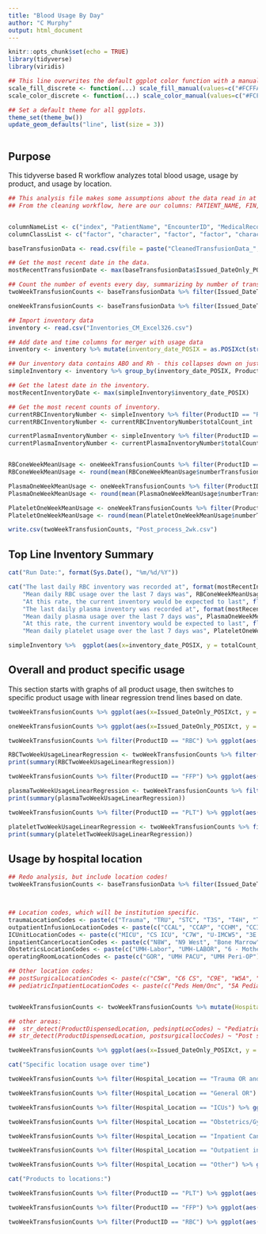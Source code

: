 ---
title: "Blood Usage By Day"
author: "C Murphy"
output: html_document
---

```{r setup, include=FALSE}
knitr::opts_chunk$set(echo = TRUE)
library(tidyverse)
library(viridis)

## This line overwrites the default ggplot color function with a manual scale for filling for the 4 products of interest.
scale_fill_discrete <- function(...) scale_fill_manual(values=c("#FCFFA4FF", "#F9C932FF", "#F57A18FF", "#BB3754FF"))
scale_color_discrete <- function(...) scale_color_manual(values=c("#FCFFA4FF", "#F9C932FF", "#F57A18FF", "#BB3754FF"))

## Set a default theme for all ggplots.
theme_set(theme_bw())
update_geom_defaults("line", list(size = 3))



```

## Purpose

This tidyverse based R workflow analyzes total blood usage, usage by product, and usage by location.

```{r include = FALSE}
## This analysis file makes some assumptions about the data read in at the top, spelled out in the column names and class lists.
## From the cleaning workflow, here are our columns: PATIENT_NAME, FIN, MRN, PATIENT_ABO_CD, PATIENT_RH_CD, NURSE_UNIT, DISPENSED_TO_LOCATION, PRODUCT_NBR, ProductID, Product_ABORH, TRANSFUSED_VOL, Issued_DateTime_POSIXct, Issued_DateOnly_POSIXct, dayOfWeek, Dispensed_Physician_NAME


columnNameList <- c("index", "PatientName", "EncounterID", "MedicalRecordNumber", "PatientABO", "PatientRh", "PatientNursingUnit", "ProductDispensedLocation", "ProductNumber", "ProductID", "ISBTCode", "ProductABORh", "VolumeTransfused", "Issued_DateTime_POSIXct", "Issued_DateOnly_POSIXct", "Issued_Weekday", "PhysicianDispensing")
columnClassList <- c("factor", "character", "factor", "factor", "character", "character", "character", "character", "character", "character", "character", "character", "factor", "POSIXct", "POSIXct", "character", "character")

baseTransfusionData <- read.csv(file = paste("CleanedTransfusionData_", Sys.Date(), ".csv"), colClasses = columnClassList, col.names = columnNameList)

## Get the most recent date in the data.
mostRecentTransfusionDate <- max(baseTransfusionData$Issued_DateOnly_POSIXct)

## Count the number of events every day, summarizing by number of transfusions. Only variables that are grouped will persist through summarize().
twoWeekTransfusionCounts <- baseTransfusionData %>% filter(Issued_DateTime_POSIXct >= round.POSIXt(mostRecentTransfusionDate - (14*60*60*24), units = "days")) %>% group_by(Issued_DateOnly_POSIXct, ProductID) %>% summarise(numberTransfusions = length(ProductNumber)) %>% ungroup()

oneWeekTransfusionCounts <- baseTransfusionData %>% filter(Issued_DateTime_POSIXct >= round.POSIXt(mostRecentTransfusionDate - (7*60*60*24), units = "days")) %>% group_by(Issued_DateOnly_POSIXct, ProductID) %>% summarise(numberTransfusions = length(ProductNumber))

## Import inventory data
inventory <- read.csv("Inventories_CM_Excel326.csv")

## Add date and time columns for merger with usage data
inventory <- inventory %>% mutate(inventory_date_POSIX = as.POSIXct(strptime(Date, "%m/%d/%Y"))) %>% mutate(ProductID = as.character(ProductID))

## Our inventory data contains ABO and Rh - this collapses down on just RBC, FFP, PLT and CRYO.
simpleInventory <- inventory %>% group_by(inventory_date_POSIX, ProductID) %>% summarise(totalCount_int = sum(nInventory))

## Get the latest date in the inventory.
mostRecentInventoryDate <- max(simpleInventory$inventory_date_POSIX)

## Get the most recent counts of inventory. 
currentRBCInventoryNumber <- simpleInventory %>% filter(ProductID == "RBC" ) %>% filter(inventory_date_POSIX == mostRecentInventoryDate)
currentRBCInventoryNumber <- currentRBCInventoryNumber$totalCount_int

currentPlasmaInventoryNumber <- simpleInventory %>% filter(ProductID == "FFP" ) %>% filter(inventory_date_POSIX == mostRecentInventoryDate)
currentPlasmaInventoryNumber <- currentPlasmaInventoryNumber$totalCount_int


RBConeWeekMeanUsage <- oneWeekTransfusionCounts %>% filter(ProductID == "RBC")
RBConeWeekMeanUsage <- round(mean(RBConeWeekMeanUsage$numberTransfusions), digits = 1)

PlasmaOneWeekMeanUsage <- oneWeekTransfusionCounts %>% filter(ProductID == "FFP")
PlasmaOneWeekMeanUsage <- round(mean(PlasmaOneWeekMeanUsage$numberTransfusions), digits = 1)

PlateletOneWeekMeanUsage <- oneWeekTransfusionCounts %>% filter(ProductID == "PLT")
PlateletOneWeekMeanUsage <- round(mean(PlateletOneWeekMeanUsage$numberTransfusions), digits = 1)

write.csv(twoWeekTransfusionCounts, "Post_process_2wk.csv")

```

## Top Line Inventory Summary

```{r echo = FALSE}

cat("Run Date:", format(Sys.Date(), "%m/%d/%Y"))

cat("The last daily RBC inventory was recorded at", format(mostRecentInventoryDate, "%m/%d/%Y"), "and was", currentRBCInventoryNumber, "units. \n",
    "Mean daily RBC usage over the last 7 days was", RBConeWeekMeanUsage , "units.\n",
    "At this rate, the current inventory would be expected to last", floor(currentRBCInventoryNumber/RBConeWeekMeanUsage), "days without replenishment.\n",
    "The last daily plasma inventory was recorded at", format(mostRecentInventoryDate, "%m/%d/%Y"), "and was", currentPlasmaInventoryNumber, "units.\n",
    "Mean daily plasma usage over the last 7 days was", PlasmaOneWeekMeanUsage, "units.\n",
    "At this rate, the current inventory would be expected to last", floor(currentPlasmaInventoryNumber/PlasmaOneWeekMeanUsage), "days without replenishment.\n",
    "Mean daily platelet usage over the last 7 days was", PlateletOneWeekMeanUsage, "units.")

simpleInventory %>%  ggplot(aes(x=inventory_date_POSIX, y = totalCount_int, fill = ProductID)) + geom_col() + labs(title = "Inventory", x = "Date", y = "# products in inventory") + scale_fill_viridis(discrete = TRUE, begin = 1, end = 0)

```


## Overall and product specific usage

This section starts with graphs of all product usage, then switches to specific product usage with linear regression trend lines based on date. 

```{r echo = FALSE}

twoWeekTransfusionCounts %>% ggplot(aes(x=Issued_DateOnly_POSIXct, y = numberTransfusions, color = ProductID)) + geom_line() + labs(title = "Last 2 weeks", x = "Date", y = "# products transfused") + scale_color_discrete() 

oneWeekTransfusionCounts %>% ggplot(aes(x=Issued_DateOnly_POSIXct, y = numberTransfusions, color = ProductID)) + geom_line() + labs(title = "Last 1 week", x = "Date", y = "# products transfused") + scale_color_discrete()

twoWeekTransfusionCounts %>% filter(ProductID == "RBC") %>% ggplot(aes(x=Issued_DateOnly_POSIXct, y = numberTransfusions)) + geom_line(color = "#BB3754FF") + labs(title = "Red Blood Cells", x = "Date", y = "# products transfused") + geom_smooth(method = "lm", se = FALSE) + expand_limits(y = 0)

RBCTwoWeekUsageLinearRegression <- twoWeekTransfusionCounts %>% filter(ProductID == "RBC") %>% lm(formula = numberTransfusions ~ Issued_DateOnly_POSIXct)
print(summary(RBCTwoWeekUsageLinearRegression))

twoWeekTransfusionCounts %>% filter(ProductID == "FFP") %>% ggplot(aes(x=Issued_DateOnly_POSIXct, y = numberTransfusions)) + geom_line(color = "#F9C932FF") + labs(title = "Plasma", x = "Date", y = "# products transfused") + geom_smooth(method = "lm", se = FALSE)  + expand_limits(y = 0)

plasmaTwoWeekUsageLinearRegression <- twoWeekTransfusionCounts %>% filter(ProductID == "FFP") %>% lm(formula = numberTransfusions ~ Issued_DateOnly_POSIXct)
print(summary(plasmaTwoWeekUsageLinearRegression))

twoWeekTransfusionCounts %>% filter(ProductID == "PLT") %>% ggplot(aes(x=Issued_DateOnly_POSIXct, y = numberTransfusions)) + geom_line(color = "#F57A18FF") + labs(title = "Platelets", x = "Date", y = "# products transfused") + geom_smooth(method = "lm", se = FALSE) +  expand_limits(y = 0)

plateletTwoWeekUsageLinearRegression <- twoWeekTransfusionCounts %>% filter(ProductID == "PLT") %>% lm(formula = numberTransfusions ~ Issued_DateOnly_POSIXct)
print(summary(plateletTwoWeekUsageLinearRegression))


```

## Usage by hospital location
```{r echo = FALSE}
## Redo analysis, but include location codes!
twoWeekTransfusionCounts <- baseTransfusionData %>% filter(Issued_DateTime_POSIXct >= round.POSIXt(mostRecentTransfusionDate - (14*60*60*24), units = "days")) %>% group_by(Issued_DateOnly_POSIXct, ProductID, ProductDispensedLocation) %>% summarise(numberTransfusions = length(ProductNumber)) %>% ungroup()



## Location codes, which will be institution specific.
traumaLocationCodes <- paste(c("Trauma", "TRU", "STC", "T3S", "T4H", "T4N", "T4S", "T5N", "T5S", "T6M", "T6N"), collapse = "|")
outpatientInfusionLocationCodes <- paste(c("CCAL", "CCAP", "CCHM", "CCIF", "CCPA", "Transplant Infu", "PEDS-INFUSION"), collapse = "|")
ICUnitLocationCodes <- paste(c("MICU", "CS ICU", "C7W", "U-IMCW5", "3E Gudelsky", "3W Gudelsky", "4E Gudelsky", "CCR T6"), collapse = "|")
inpatientCancerLocationCodes <- paste(c("N8W", "N9 West", "Bone Marrow", "9W Gudelsky"), collapse = "|")
ObstetricsLocationCodes <- paste(c("UMH-Labor", "UMH-LABOR", "6 - Mother"), collapse = "|")
operatingRoomLocationCodes <- paste(c("GOR", "UMH PACU", "UMH Peri-OP"), collapse = "|")

## Other location codes:
## postSurgicalLocationCodes <- paste(c("C5W", "C6 CS", "C9E", "W5A", "W5B"), collapse = "|")
## pediatricInpatientLocationCodes <- paste(c("Peds Hem/Onc", "5A Pediatrics", "C4W-PICU", "N4-NICU"), collapse = "|")


twoWeekTransfusionCounts <- twoWeekTransfusionCounts %>% mutate(Hospital_Location = case_when(str_detect(ProductDispensedLocation, traumaLocationCodes) ~ "Trauma OR and Tower", str_detect(ProductDispensedLocation, outpatientInfusionLocationCodes) ~ "Outpatient infusion centers", str_detect(ProductDispensedLocation, operatingRoomLocationCodes) ~ "General OR", str_detect(ProductDispensedLocation, inpatientCancerLocationCodes) ~ "Inpatient Cancer Units",  str_detect(ProductDispensedLocation, ICUnitLocationCodes) ~ "ICUs",  str_detect(ProductDispensedLocation, ObstetricsLocationCodes) ~ "Obstetrics/Gynecology", TRUE ~ "Other"))

## other areas:
##  str_detect(ProductDispensedLocation, pedsinptLocCodes) ~ "Pediatrics"
## str_detect(ProductDispensedLocation, postsurgicallocCodes) ~ "Post surgery floors"

twoWeekTransfusionCounts %>% ggplot(aes(x=Issued_DateOnly_POSIXct, y = numberTransfusions, fill = Hospital_Location)) + geom_col() + labs(title = "Last 2 weeks", x = "Date", y = "# products transfused") + scale_fill_viridis_d(option = "plasma")

cat("Specific location usage over time")

twoWeekTransfusionCounts %>% filter(Hospital_Location == "Trauma OR and Tower") %>% ggplot(aes(x=Issued_DateOnly_POSIXct, y = numberTransfusions, fill = ProductDispensedLocation)) + geom_col() + labs(title = "Trauma ORs and Tower", x = "Date", y = "# products transfused") + scale_fill_viridis_d(option = "plasma")

twoWeekTransfusionCounts %>% filter(Hospital_Location == "General OR") %>% ggplot(aes(x=Issued_DateOnly_POSIXct, y = numberTransfusions, fill = ProductDispensedLocation)) + geom_col() + labs(title = "General ORs", x = "Date", y = "# products transfused") + scale_fill_viridis_d(option = "plasma")

twoWeekTransfusionCounts %>% filter(Hospital_Location == "ICUs") %>% ggplot(aes(x=Issued_DateOnly_POSIXct, y = numberTransfusions, fill = ProductDispensedLocation)) + geom_col() + labs(title = "ICUs", x = "Date", y = "# products transfused") + scale_fill_viridis_d(option = "plasma")

twoWeekTransfusionCounts %>% filter(Hospital_Location == "Obstetrics/Gynecology") %>% ggplot(aes(x=Issued_DateOnly_POSIXct, y = numberTransfusions, fill = ProductDispensedLocation)) + geom_col() + labs(title = "Obstetrics/Gynecology", x = "Date", y = "# products transfused") + scale_fill_viridis_d(option = "plasma")

twoWeekTransfusionCounts %>% filter(Hospital_Location == "Inpatient Cancer Units") %>% ggplot(aes(x=Issued_DateOnly_POSIXct, y = numberTransfusions, fill = ProductDispensedLocation)) + geom_col() + labs(title = "Inpatient Cancer Units", x = "Date", y = "# products transfused") + scale_fill_viridis_d(option = "plasma")

twoWeekTransfusionCounts %>% filter(Hospital_Location == "Outpatient infusion centers") %>% ggplot(aes(x=Issued_DateOnly_POSIXct, y = numberTransfusions, fill = ProductDispensedLocation)) + geom_col() + labs(title = "Outpatient infusion centers", x = "Date", y = "# products transfused") + scale_fill_viridis_d(option = "plasma")

twoWeekTransfusionCounts %>% filter(Hospital_Location == "Other") %>% ggplot(aes(x=Issued_DateOnly_POSIXct, y = numberTransfusions, fill = ProductDispensedLocation)) + geom_col() + labs(title = "Other locations", x = "Date", y = "# products transfused") + scale_fill_viridis_d(option = "plasma")

cat("Products to locations:")

twoWeekTransfusionCounts %>% filter(ProductID == "PLT") %>% ggplot(aes(x=Issued_DateOnly_POSIXct, y = numberTransfusions, fill = Hospital_Location)) + geom_col() + labs(title = "Platelets", x = "Date", y = "# products transfused") + scale_fill_viridis_d(option = "plasma")

twoWeekTransfusionCounts %>% filter(ProductID == "FFP") %>% ggplot(aes(x=Issued_DateOnly_POSIXct, y = numberTransfusions, fill = Hospital_Location)) + geom_col() + labs(title = "Plasma", x = "Date", y = "# products transfused") + scale_fill_viridis_d(option = "plasma")

twoWeekTransfusionCounts %>% filter(ProductID == "RBC") %>% ggplot(aes(x=Issued_DateOnly_POSIXct, y = numberTransfusions, fill = Hospital_Location)) + geom_col() + labs(title = "Red Blood Cells", x = "Date", y = "# products transfused") + scale_fill_viridis_d(option = "plasma")


```

